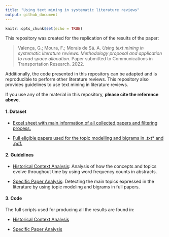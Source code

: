 ```yaml
---
title: "Using text mining in systematic literature reviews"
output: github_document
---
```


```r
knitr::opts_chunk$set(echo = TRUE)
```

This repository was created for the replication of the results of the paper: 

> Valença, G.; Moura, F.; Morais de Sá. A. _Using text mining in systematic literature reviews: 
Methodology proposal and application to road space allocation._ Paper submitted to Communications in Transportation Research. 2022.   

Additionally, the code presented in this repository can be adapted and is reproducible to perform other literature reviews. This repository also provides guidelines to use text mining in literature reviews.   

If you use any of the material in this repository, **please cite the reference above**. 

#### 1. Dataset

* [Excel sheet with main information of all collected papers and filtering process.](/Data/table_systematic_review.xlsx)

* [Full eligible papers used for the topic modelling and bigrams in .txt* and .pdf.](/Data/Full_papers/)  


#### 2. Guidelines 

* [Historical Context Analysis](Historical_Context_Abs_TM.md): Analysis of how the concepts and topics evolve throughout time by using word frequency counts in abstracts. 

* [Specific Paper Analysis](LDA_Bigrams_Full_Papers.md): Detecting the main topics expressed in the literature by using topic modeling and bigrams in full papers.

#### 3. Code

The full scripts used for producing all the results are found in:

* [Historical Context Analysis](/Scripts/Script_Historical_Analysis.R)

* [Specific Paper Analysis](/Scripts/LDA R script.R)

